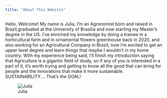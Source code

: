 ---
title: "About This Website"
---

Hello, Welcome!
My name is Julia, I'm an Agronomist born and raised in Brazil,graduated at the University of Brasilia and now starting my Master's degree in the US.
I've enriched my knowledge by doing a trainee in a horticultural farm and in ornamental flowers greenhouse back in 2020, and also working for an Agricultural Company in Brazil, now I'm excited to get an upper level degree and learn things that maybe I wouldn't in my home country.
With my experience being said, I'll finish my introduction saying that Agriculture is a gigantic field of study, so if any of you is interested in a part of it, it's worth trying and getting to know all the good that can bring for people and the innovations that make it more sustainable.
SUSTAINABILITY.... That's the GOAL!

![Julia](C:/Users/jbarr/OneDrive/Documentos/JULIA'S WEBSITE/docs/BioPic.png) 


